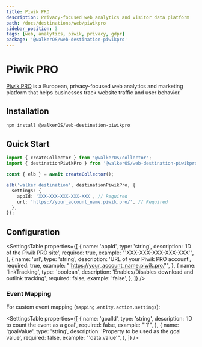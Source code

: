 ```yaml
---
title: Piwik PRO
description: Privacy-focused web analytics and visitor data platform
path: /docs/destinations/web/piwikpro
sidebar_position: 3
tags: [web, analytics, piwik, privacy, gdpr]
package: '@walkerOS/web-destination-piwikpro'
---
```



# Piwik PRO

<PackageLink
  env="web"
  github="packages/web/destinations/piwikpro"
  npm="@walkerOS/web-destination-piwikpro"
/>

[Piwik PRO](https://piwik.pro/) is a European, privacy-focused web analytics and
marketing platform that helps businesses track website traffic and user
behavior.

## Installation

```bash
npm install @walkerOS/web-destination-piwikpro
```

## Quick Start

```typescript
import { createCollector } from '@walkerOS/collector';
import { destinationPiwikPro } from '@walkerOS/web-destination-piwikpro';

const { elb } = await createCollector();

elb('walker destination', destinationPiwikPro, {
  settings: {
    appId: 'XXX-XXX-XXX-XXX-XXX', // Required
    url: 'https://your_account_name.piwik.pro/', // Required
  },
});
```

## Configuration

<SettingsTable
  properties={[
    {
      name: 'appId',
      type: 'string',
      description: 'ID of the Piwik PRO site',
      required: true,
      example: "'XXX-XXX-XXX-XXX-XXX'",
    },
    {
      name: 'url',
      type: 'string',
      description: 'URL of your Piwik PRO account',
      required: true,
      example: "'https://your_account_name.piwik.pro/'",
    },
    {
      name: 'linkTracking',
      type: 'boolean',
      description: 'Enables/Disables download and outlink tracking',
      required: false,
      example: 'false',
    },
  ]}
/>

### Event Mapping

For custom event mapping (`mapping.entity.action.settings`):

<SettingsTable
  properties={[
    {
      name: 'goalId',
      type: 'string',
      description: 'ID to count the event as a goal',
      required: false,
      example: "'1'",
    },
    {
      name: 'goalValue',
      type: 'string',
      description: 'Property to be used as the goal value',
      required: false,
      example: "'data.value'",
    },
  ]}
/>
